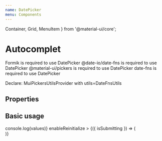 ```yaml
---
name: DatePicker
menu: Components
---
```


  Container, Grid, MenuItem
} from '@material-ui/core';


# Autocomplet

Formik is required to use DatePicker
@date-io/date-fns is required to use DatePicker
@material-ui/pickers is required to use DatePicker
date-fns is required to use DatePicker

Declare:
MuiPickersUtilsProvider with utils=DateFnsUtils

## Properties

<Props of={DatePicker} />

## Basic usage

<Playground>
    <MuiPickersUtilsProvider utils={DateFnsUtils}>
      <div style={{padding: 40}}>
        <Formik
            initialValues={{createdAt: new Date()}}
            onSubmit={(values) => console.log(values)}
            enableReinitialize
            >
              {({ isSubmitting }) => (
                <Form>
                  <DatePicker
                    name="createdAt"
                    label="Criado Em"
                  />
                </Form>
            )}
        </Formik>
      </div>
    </MuiPickersUtilsProvider>
</Playground>
